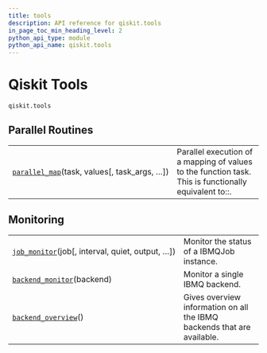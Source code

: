 ```yaml
---
title: tools
description: API reference for qiskit.tools
in_page_toc_min_heading_level: 2
python_api_type: module
python_api_name: qiskit.tools
---
```


<span id="module-qiskit.tools" />

# Qiskit Tools

<span id="module-qiskit.tools" />

`qiskit.tools`

## Parallel Routines

|                                                                                                         |                                                                                                       |
| ------------------------------------------------------------------------------------------------------- | ----------------------------------------------------------------------------------------------------- |
| [`parallel_map`](qiskit.tools.parallel_map "qiskit.tools.parallel_map")(task, values\[, task\_args, …]) | Parallel execution of a mapping of values to the function task. This is functionally equivalent to::. |

## Monitoring

|                                                                                                          |                                                                         |
| -------------------------------------------------------------------------------------------------------- | ----------------------------------------------------------------------- |
| [`job_monitor`](qiskit.tools.job_monitor "qiskit.tools.job_monitor")(job\[, interval, quiet, output, …]) | Monitor the status of a IBMQJob instance.                               |
| [`backend_monitor`](qiskit.tools.backend_monitor "qiskit.tools.backend_monitor")(backend)                | Monitor a single IBMQ backend.                                          |
| [`backend_overview`](qiskit.tools.backend_overview "qiskit.tools.backend_overview")()                    | Gives overview information on all the IBMQ backends that are available. |


